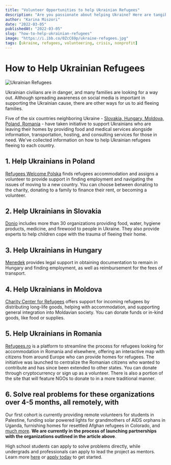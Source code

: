 ```yaml
---
title: "Volunteer Opportunities to help Ukrainian Refugees"
description: "Are you passionate about helping Ukraine? Here are tangible ways to help refugees fleeing Ukraine to its neighboring countries."
author: "Karina Miszori"
date: "2022-03-05"
publishedAt: "2022-03-05"
slug: "how-to-help-ukrainian-refugees"
image: "https://i.ibb.co/0ZcC69p/ukraine-refugees.jpg"
tags: [ukraine, refugees, volunteering, crisis, nonprofit]
---
```



# How to Help Ukrainian Refugees

<AuthorCard name="Karina Miszori" date="2022-03-05" avatar="/assets/img/photos/karina.png" />

![Ukrainian Refugees](https://i.ibb.co/0ZcC69p/ukraine-refugees.jpg)

Ukrainian civilians are in danger, and many families are looking for a way out. Although spreading awareness on social media is important in supporting the Ukrainian cause, there are other ways for us to aid fleeing families.

Five of the six countries neighboring Ukraine - [Slovakia, Hungary, Moldova, Poland, Romania](https://www.aljazeera.com/news/2022/2/26/map-which-countries-are-accepting-ukrainian-refugees-interactive) - have taken initiative to support Ukrainians who are leaving their homes by providing food and medical services alongside information, transportation, hosting, and consulting services for those in need. We've collected information on how to help Ukrainian refugees fleeing to each country.

## 1. Help Ukrainians in Poland
[Refugees Welcome Polska](https://refugeeswelcome.pl/rejestracja-uchodzcy/) finds refugees accommodation and assigns a volunteer to provide support in finding employment and navigating the issues of moving to a new country. You can choose between donating to the charity, donating to a family to finance their rent, or becoming a volunteer.

## 2. Help Ukrainians in Slovakia
[Donio](https://www.donio.sk/kto-pomoze-ukrajine) includes more than 30 organizations providing food, water, hygiene products, medicine, and firewood to people in Ukraine. They also provide experts to help children cope with the trauma of fleeing their home.

## 3. Help Ukrainians in Hungary
[Menedek](https://menedek.hu/mit-csinalunk/szocialis-munka) provides legal support in obtaining documentation to remain in Hungary and finding employment, as well as reimbursement for the fees of transport.

## 4. Help Ukrainians in Moldova
[Charity Center for Refugees](https://ccr.md/) offers support for incoming refugees by distributing long-life goods, helping with accommodation, and supporting general integration into Moldavian society. You can donate funds or in-kind goods, like food or supplies.

## 5. Help Ukrainians in Romania
[Refugees.ro](https://refugees.ro/) is a platform to streamline the process for refugees looking for accommodation in Romania and elsewhere, offering an interactive map with citizens from around Europe who can provide homes for refugees. The initiative was launched to centralize the Romanian citizens who wanted to contribute and has since been extended to other states. You can donate through cryptocurrency or sign up as a volunteer. There is also a portion of the site that will feature NGOs to donate to in a more traditional manner.

## 6. Solve real problems for these organizations over 4-5 months, all remotely, with <AmaxaCTA />
Our first cohort is currently providing remote volunteers for students in Palestine, funding solar powered lights for grandmothers of AIDS orphans in Uganda, furnishing homes for resettled Afghan refugees in Colorado, and [much more](https://www.amaxaimpact.org/explore-problems-all.html). **We are currently in the process of launching partnerships with the organizations outlined in the article above**.

High school students can apply to solve problems directly, while undergrads and professionals can apply to lead the project as mentors. Learn more [here](https://www.amaxaimpact.org/start-solving.html) or [apply today](https://www.amaxaimpact.org/start-solving.html) to get started.

<SocialShare /> 
